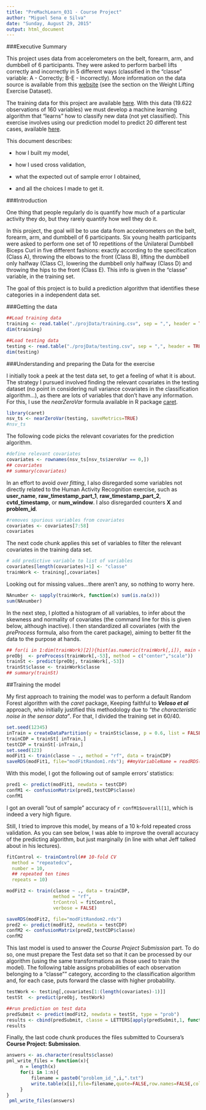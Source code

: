 ```yaml
---
title: "PreMachLearn_031 - Course Project"
author: "Miguel Sena e Silva"
date: "Sunday, August 29, 2015"
output: html_document
---
```


###Executive Summary

This project uses data from accelerometers on the belt, forearm, arm, and dumbbell of 6 participants. They were asked to perform barbell lifts correctly and incorrectly in 5 different ways (classified in the "classe" variable: A - Correctly; B-E - Incorrectly). More information on the data source is available from this [website](http://groupware.les.inf.puc-rio.br/har) (see the section on the Weight Lifting Exercise Dataset).

The training data for this project are available [here](https://d396qusza40orc.cloudfront.net/predmachlearn/pml-training.csv). With this data (19.622 observations of 160 variables) we must develop a machine learning algorithm that "learns" how to classify new data (not yet classified). This exercise involves using our prediction model to predict 20 different test cases, available [here](https://d396qusza40orc.cloudfront.net/predmachlearn/pml-testing.csv).

This document describes:

- how I built my model, 

- how I used cross validation, 

- what the expected out of sample error I obtained, 

- and all the  choices I made to get it.


###Introduction

One thing that people regularly do is quantify how much of a particular activity they do, but they rarely quantify how well they do it. 

In this project, the goal will be to use data from accelerometers on the belt, forearm, arm, and dumbbell of 6 participants. Six young health participants were asked to perform one set of 10 repetitions of the Unilateral Dumbbell Biceps Curl in five different fashions: exactly according to the specification (Class A), throwing the elbows to the front (Class B), lifting the dumbbell only halfway (Class C), lowering the dumbbell only halfway (Class D) and throwing the hips to the front (Class E). This info is given in the "classe" variable, in the training set.

The goal of this project is to build a prediction algorithm that identifies these categories in a independent data set. 
 
###Getting the data

```r
##Load training data
training <- read.table("./projData/training.csv", sep = ",", header = TRUE)
dim(training)

##Load testing data
testing <- read.table("./projData/testing.csv", sep = ",", header = TRUE)
dim(testing)
```

###Understanding and preparing the Data for the exercise

I initially took a peek at the test data set, to get a feeling of what it is about. The strategy I pursued involved finding the relevant covariates in the testing dataset (no point in considering null variance covariates in the classification algorithm...), as there are lots of variables that don't have any information. For this, I use the $nearZeroVar$ formula available in R package [caret](https://cran.r-project.org/web/packages/caret/caret.pdf).


```r
library(caret)
nsv_ts <- nearZeroVar(testing, saveMetrics=TRUE)
#nsv_ts
```


The following code picks the relevant covariates for the prediction algorithm.


```r
#define relevant covariates
covariates <- rownames(nsv_ts[nsv_ts$zeroVar == 0,])
## covariates
## summary(covariates)
```


In an effort to avoid *over fitting*, I also disregarded some variables not directly related to the Human Activity Recognition exercise, such as **user_name**, **raw_timestamp_part_1**, **raw_timestamp_part_2**, **cvtd_timestamp**, or **num_window**. I also disregarded counters **X** and **problem_id**.


```r
#removes spurious variables from covariates 
covariates <- covariates[7:58]
covariates
```


The next code chunk applies this set of variables to filter the relevant covariates in the training data set.


```r
# add predictive variable to list of variables 
covariates[length(covariates)+1] <- "classe"
trainWork <- training[,covariates]
```


Looking out for missing values...there aren't any, so nothing to worry here.


```r
NAnumber <- sapply(trainWork, function(x) sum(is.na(x)))
sum(NAnumber)
```


In the next step, I plotted a histogram of all variables, to infer about the skewness and normality of covariates (the command line for this is given below, although inactive). I then standardized all covariates (with the $preProcess$ formula, also from the caret package), aiming to better fit the data to the purpose at hands.


```r
## for(i in 1:dim(trainWork)[2]){hist(as.numeric(trainWork[,i]), main = covariates[i])}
preObj  <- preProcess(trainWork[,-53], method = c("center","scale"))
trainSt <- predict(preObj, trainWork[,-53])
trainSt$classe <- trainWork$classe
## summary(trainSt)
```

##Training the model

My first approach to training the model was to perform a default Random Forest algorithm with the $caret$ package, Keeping faithful to ***Veloso et al*** approach, who initially justified this methodology due to *"the characteristic noise in the sensor data"*. For that, I divided the training set in 60/40.


```r
set.seed(12345)
inTrain = createDataPartition(y = trainSt$classe, p = 0.6, list = FALSE)
trainCDP = trainSt[ inTrain,]
testCDP = trainSt[-inTrain,]
set.seed(123)
modFit1 <- train(classe ~ ., method = "rf", data = trainCDP)
saveRDS(modFit1, file="modFitRandom1.rds"); ##myVariableName = readRDS("myFile.rds")
```


With this model, I got the following out of sample errors' statistics:


```r
pred1 <- predict(modFit1, newdata = testCDP)
confM1 <- confusionMatrix(pred1,testCDP$classe)
confM1
```


I got an overall "out of sample" accuracy of `r confM1$overall[1]`, which is indeed a very high figure.

Still, I tried to improve this model, by means of a 10 k-fold repeated cross validation. As you can see below, I was able to improve the overall accuracy of the predicting algorithm, but just marginally (in line with what Jeff talked about in his lectures). 


```r
fitControl <- trainControl(## 10-fold CV
  method = "repeatedcv",
  number = 10,
  ## repeated ten times
  repeats = 10)

modFit2 <- train(classe ~ ., data = trainCDP,
                 method = "rf",
                 trControl = fitControl,
                 verbose = FALSE)

saveRDS(modFit2, file="modFitRandom2.rds")
pred2 <- predict(modFit2, newdata = testCDP)
confM2 <- confusionMatrix(pred2,testCDP$classe)
confM2
```


This last model is used to answer the *Course Project Submission* part. To do so, one must prepare the Test data set so that it can be processed by our algorithm (using the same transformations as those used to train the model). The following table assigns probabilities of each observation belonging to a "classe"" category, according to the classification algorithm and, for each case, puts forward the classe with higher probability. 


```r
testWork <- testing[,covariates[1:(length(covariates)-1)]]
testSt  <- predict(preObj, testWork)

##run prediction on test data
predSubmit <- predict(modFit2, newdata = testSt, type = "prob")
results <- cbind(predSubmit, classe = LETTERS[apply(predSubmit,1, function(x) which (x == max(x)))])
results
```


Finally, the last code chunk produces the files submitted to Coursera's **Course Project: Submission**. 


```r
answers <- as.character(results$classe)
pml_write_files = function(x){
     n = length(x)
     for(i in 1:n){
         filename = paste0("problem_id_",i,".txt")
         write.table(x[i],file=filename,quote=FALSE,row.names=FALSE,col.names=FALSE)
     }
}
 pml_write_files(answers)
```